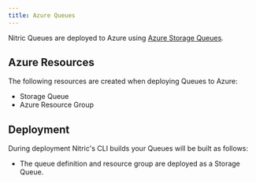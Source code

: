 ```yaml
---
title: Azure Queues
---
```


Nitric Queues are deployed to Azure using [Azure Storage Queues](https://azure.microsoft.com/en-us/services/storage/queues/).

## Azure Resources

The following resources are created when deploying Queues to Azure:

- Storage Queue
- Azure Resource Group

## Deployment

During deployment Nitric's CLI builds your Queues will be built as follows:

- The queue definition and resource group are deployed as a Storage Queue.
